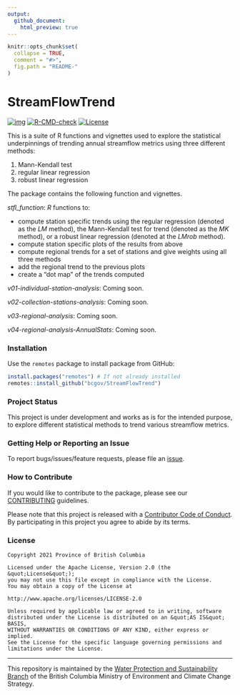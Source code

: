 ```yaml
---
output:
  github_document:
    html_preview: true
---
```


<!--
Copyright 2021 Province of British Columbia

Licensed under the Apache License, Version 2.0 (the "License");
you may not use this file except in compliance with the License.
You may obtain a copy of the License at

http://www.apache.org/licenses/LICENSE-2.0

Unless required by applicable law or agreed to in writing, software distributed under the License is distributed on an "AS IS" BASIS,
WITHOUT WARRANTIES OR CONDITIONS OF ANY KIND, either express or implied.
See the License for the specific language governing permissions and limitations under the License.
-->




```r
knitr::opts_chunk$set(
  collapse = TRUE,
  comment = "#>",
  fig.path = "README-"
)
```

# StreamFlowTrend

<!-- badges: start -->
[![img](https://img.shields.io/badge/Lifecycle-Experimental-339999)](https://github.com/bcgov/repomountie/blob/master/doc/lifecycle-badges.md) [![R-CMD-check](https://github.com/bcgov/StreamFlowTrend/workflows/R-CMD-check/badge.svg)](https://github.com/bcgov/StreamFlowTrend/actions) [![License](https://img.shields.io/badge/License-Apache%202.0-blue.svg)](https://opensource.org/licenses/Apache-2.0) 
<!-- badges: end -->


This is a suite of R functions and vignettes used to explore the statistical underpinnings of trending annual streamflow metrics using three different methods:

1) Mann-Kendall test
2) regular linear regression
3) robust linear regression

The package contains the following function and vignettes.

*stfl_function*: *R* functions to:

+ compute station specific trends using the regular regression (denoted as the *LM* method),
the Mann-Kendall test for trend (denoted as the *MK* method), or a robust
linear regression (denoted at the *LMrob* method). 
+ compute station specific plots of the results from above
+ compute regional trends for a set of stations and give weights using all three methods
+ add the regional trend to the previous plots
+ create a "dot map" of the trends computed

*v01-individual-station-analysis*: Coming soon.

*v02-collection-stations-analysis*: Coming soon.

*v03-regional-analysis*: Coming soon.

*v04-regional-analysis-AnnualStats*: Coming soon.


### Installation

Use the `remotes` package to install package from GitHub:

```r
install.packages("remotes") # If not already installed
remotes::install_github("bcgov/StreamFlowTrend") 
```

### Project Status

This project is under development and works as is for the intended purpose, to explore different statistical methods to trend various streamflow metrics.

### Getting Help or Reporting an Issue

To report bugs/issues/feature requests, please file an [issue](https://github.com/bcgov/StreamFlowTrend/issues/).

### How to Contribute

If you would like to contribute to the package, please see our 
[CONTRIBUTING](CONTRIBUTING.md) guidelines.

Please note that this project is released with a [Contributor Code of Conduct](CODE_OF_CONDUCT.md). By participating in this project you agree to abide by its terms.

### License

```
Copyright 2021 Province of British Columbia

Licensed under the Apache License, Version 2.0 (the &quot;License&quot;);
you may not use this file except in compliance with the License.
You may obtain a copy of the License at

http://www.apache.org/licenses/LICENSE-2.0

Unless required by applicable law or agreed to in writing, software distributed under the License is distributed on an &quot;AS IS&quot; BASIS,
WITHOUT WARRANTIES OR CONDITIONS OF ANY KIND, either express or implied.
See the License for the specific language governing permissions and limitations under the License.
```

---

This repository is maintained by the [Water Protection and Sustainability Branch](https://www2.gov.bc.ca/gov/content/environment/air-land-water/water) of the British Columbia Ministry of Environment and Climate Change Strategy.
